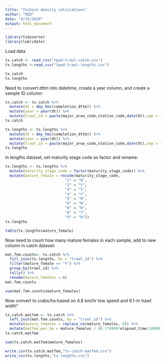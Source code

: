 ```yaml
---
title: "Inshore density calculations"
author: "MZD"
date: "4/15/2020"
output: html_document
---
```


```r
library(tidyverse)
library(lubridate)
```

Load data
```r
tx.catch <- read_csv("tpwd-trawl-catch.csv")
tx.lengths <-read_csv("tpwd-trawl-lengths.csv")
```

```r
tx.catch
tx.lengths
```

Need to convert dttm into datetime, create a year column, and create a sample ID column:

```r
tx.catch <- tx.catch %>% 
  mutate(dt = dmy_hms(completion_dttm)) %>% 
  mutate(year = year(dt)) %>% 
  mutate(trawl_id = paste(major_area_code,station_code,date(dt),sep = "-"))
tx.catch
```

```r
tx.lengths <- tx.lengths %>% 
  mutate(dt = dmy_hms(completion_dttm)) %>% 
  mutate(year = year(dt)) %>% 
  mutate(trawl_id = paste(major_area_code,station_code,date(dt),sep = "-"))
tx.lengths
```

In lengths dataset, set maturity stage code as factor and rename:
```r
tx.lengths <- tx.lengths %>% 
  mutate(maturity_stage_code = factor(maturity_stage_code)) %>% 
  mutate(mature_female = recode(maturity_stage_code, 
                           "1" = "N",
                           "2" = "Y",
                           "3" = "Y",
                           "4" = "Y",
                           "5" = "N",
                           "6" = "N",
                           "0" = "N",
                           "8" = "Y",
                           "9" = "N"))
tx.lengths
```
```r
table(tx.lengths$mature_female)
```
Now need to count how many mature females in each sample, add to new column in catch dataset:

```r
mat.fem.counts<- tx.catch %>% 
  full_join(tx.lengths, by = "trawl_id") %>% 
  filter(mature_female == "Y") %>% 
  group_by(trawl_id) %>% 
  tally() %>% 
  rename(mature_females = n)
mat.fem.counts
```

```r
sum(mat.fem.counts$mature_females)
```

Now convert to crabs/ha based on 4.8 km/hr tow speed and 6.1-m trawl width"

```r
tx.catch.matfem <- tx.catch %>% 
  left_join(mat.fem.counts, by = "trawl_id") %>% 
  mutate(mature_females = replace_na(mature_females, 0)) %>% 
  mutate(matfem_per_ha = mature_females / (6.1*4800*elapsed_time/10000))
tx.catch.matfem
```
```r
sum(tx.catch.matfem$mature_females)
```



```r
write_csv(tx.catch.matfem,"tx-catch-matfem.csv")
write_csv(tx.lengths,"tx-lengths.csv")

```


